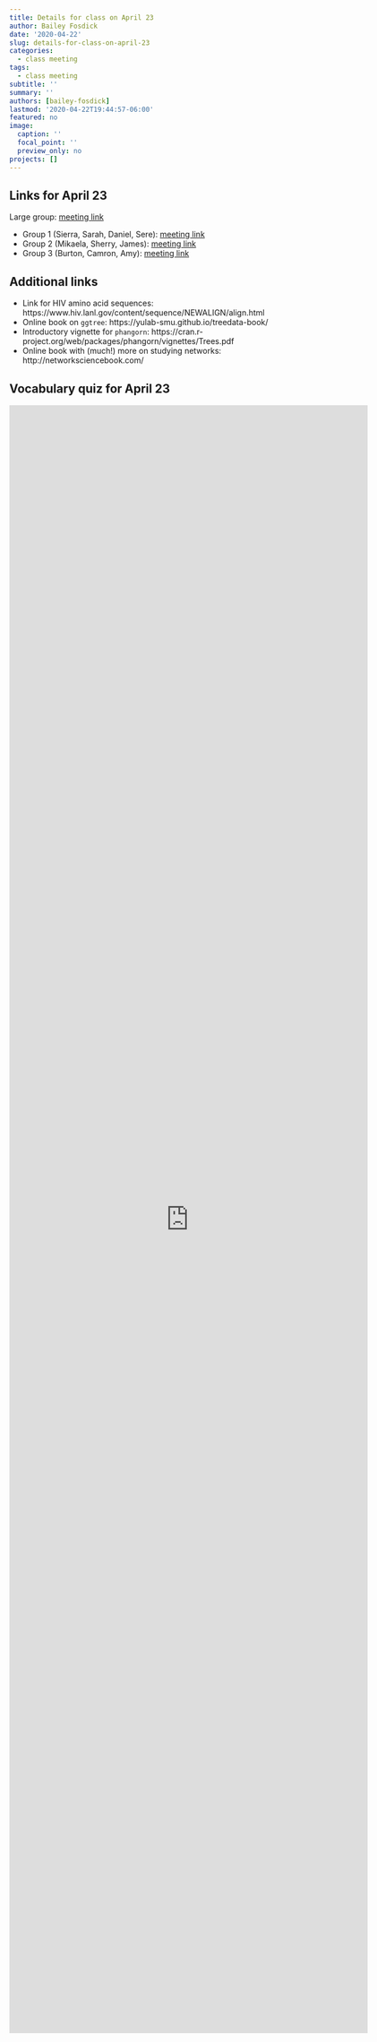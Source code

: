 ```yaml
---
title: Details for class on April 23
author: Bailey Fosdick
date: '2020-04-22'
slug: details-for-class-on-april-23
categories:
  - class meeting
tags:
  - class meeting
subtitle: ''
summary: ''
authors: [bailey-fosdick]
lastmod: '2020-04-22T19:44:57-06:00'
featured: no
image:
  caption: ''
  focal_point: ''
  preview_only: no
projects: []
---
```


## Links for April 23

Large group: [meeting link](https://teams.microsoft.com/l/meetup-join/19%3ameeting_ZWY5MTczNDUtOTIzYS00ZGUyLTk4ODctMjdhZWI4MmE4NjMx%40thread.v2/0?context=%7b%22Tid%22%3a%22afb58802-ff7a-4bb1-ab21-367ff2ecfc8b%22%2c%22Oid%22%3a%2205ade929-16e7-49a7-96bb-775f26ed73d5%22%7d)

- Group 1 (Sierra, Sarah, Daniel, Sere): [meeting link](https://teams.microsoft.com/l/meetup-join/19%3ameeting_NjA3Y2Q5MDYtYTM5OS00MzAyLWEwMzAtMzdmNWMzYzhmMTUw%40thread.v2/0?context=%7b%22Tid%22%3a%22afb58802-ff7a-4bb1-ab21-367ff2ecfc8b%22%2c%22Oid%22%3a%2205ade929-16e7-49a7-96bb-775f26ed73d5%22%7d)
- Group 2 (Mikaela, Sherry, James): [meeting link](https://teams.microsoft.com/l/meetup-join/19%3ameeting_M2I3YmViYjMtNWJlNC00M2E5LTg5NTItNzI0N2VlYmVkNzUz%40thread.v2/0?context=%7b%22Tid%22%3a%22afb58802-ff7a-4bb1-ab21-367ff2ecfc8b%22%2c%22Oid%22%3a%2205ade929-16e7-49a7-96bb-775f26ed73d5%22%7d)
- Group 3 (Burton, Camron, Amy): [meeting link](https://teams.microsoft.com/l/meetup-join/19%3ameeting_YjE4ZGJhNjItYTViMS00MjZjLTk4NWUtMjBhY2E3OTJiOGQw%40thread.v2/0?context=%7b%22Tid%22%3a%22afb58802-ff7a-4bb1-ab21-367ff2ecfc8b%22%2c%22Oid%22%3a%2205ade929-16e7-49a7-96bb-775f26ed73d5%22%7d)


## Additional links 

- Link for HIV amino acid sequences: https://www.hiv.lanl.gov/content/sequence/NEWALIGN/align.html
- Online book on `ggtree`: https://yulab-smu.github.io/treedata-book/
- Introductory vignette for `phangorn`: https://cran.r-project.org/web/packages/phangorn/vignettes/Trees.pdf
- Online book with (much!) more on studying networks: http://networksciencebook.com/

## Vocabulary quiz for April 23 

<iframe src="https://docs.google.com/forms/d/e/1FAIpQLSetjCYOqAoDU3J-6mVx8QEbTWfjy1u7u26Dl40dOGARA4Hm4A/viewform?embedded=true" width="640" height="2907" frameborder="0" marginheight="0" marginwidth="0">Loading…</iframe>



